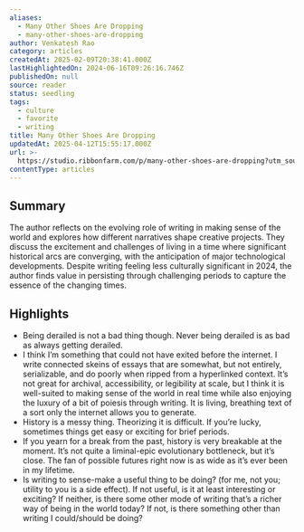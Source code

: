 ```yaml
---
aliases:
  - Many Other Shoes Are Dropping
  - many-other-shoes-are-dropping
author: Venkatesh Rao
category: articles
createdAt: 2025-02-09T20:38:41.000Z
lastHighlightedOn: 2024-06-16T09:26:16.746Z
publishedOn: null
source: reader
status: seedling
tags:
  - culture
  - favorite
  - writing
title: Many Other Shoes Are Dropping
updatedAt: 2025-04-12T15:55:17.000Z
url: >-
  https://studio.ribbonfarm.com/p/many-other-shoes-are-dropping?utm_source=post-email-title&publication_id=9973&post_id=145646045&utm_campaign=email-post-title&isFreemail=true&r=og9hp&triedRedirect=true&utm_medium=email
contentType: articles
---
```

## Summary

The author reflects on the evolving role of writing in making sense of the world and explores how different narratives shape creative projects. They discuss the excitement and challenges of living in a time where significant historical arcs are converging, with the anticipation of major technological developments. Despite writing feeling less culturally significant in 2024, the author finds value in persisting through challenging periods to capture the essence of the changing times.

## Highlights

- Being derailed is not a bad thing though. Never being derailed is as bad as always getting derailed.
- I think I’m something that could not have exited before the internet. I write connected skeins of essays that are somewhat, but not entirely, serializable, and do poorly when ripped from a hyperlinked context. It’s not great for archival, accessibility, or legibility at scale, but I think it is well-suited to making sense of the world in real time while also enjoying the luxury of a bit of poiesis through writing. It is living, breathing text of a sort only the internet allows you to generate.
- History is a messy thing. Theorizing it is difficult. If you’re lucky, sometimes things get easy or exciting for brief periods.
- If you yearn for a break from the past, history is very breakable at the moment. It’s not quite a liminal-epic evolutionary bottleneck, but it’s close. The fan of possible futures right now is as wide as it’s ever been in my lifetime.
- Is writing to sense-make a useful thing to be doing? (for me, not you; utility to you is a side effect). If not useful, is it at least interesting or exciting? If neither, is there some other mode of writing that’s a richer way of being in the world today? If not, is there something other than writing I could/should be doing?
